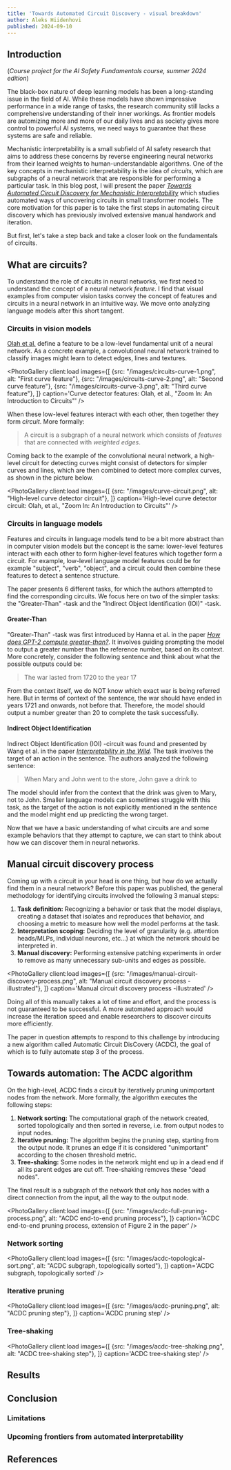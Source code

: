 ```yaml
---
title: 'Towards Automated Circuit Discovery - visual breakdown'
author: Aleks Hiidenhovi
published: 2024-09-10
---
```



## Introduction

(*Course project for the AI Safety Fundamentals course, summer 2024 edition*)

The black-box nature of deep learning models has been a long-standing issue in the field of AI. While these models have shown impressive performance in a wide range of tasks, the research community still lacks a comprehensive understanding of their inner workings. As frontier models are automizing more and more of our daily lives and as society gives more control to powerful AI systems, we need ways to guarantee that these systems are safe and reliable. 

Mechanistic interpretability is a small subfield of AI safety research that aims to address these concerns by reverse engineering neural networks from their learned weights to human-understandable algorithms. One of the key concepts in mechanistic interpretability is the idea of *circuits*, which are subgraphs of a neural network that are responsible for performing a particular task. In this blog post, I will present the paper [*Towards Automated Circuit Discovery for Mechanistic Interpretability*](https://arxiv.org/pdf/2304.14997) which studies automated ways of uncovering circuits in small transformer models. The core motivation for this paper is to take the first steps in automating circuit discovery which has previously involved extensive manual handwork and iteration.

But first, let's take a step back and take a closer look on the fundamentals of circuits.



## What are circuits?
To understand the role of circuits in neural networks, we first need to understand the concept of a neural network *feature*. I find that visual examples from computer vision tasks convey the concept of features and circuits in a neural network in an intuitive way. We move onto analyzing language models after this short tangent.

### Circuits in vision models
[Olah et al.](https://distill.pub/2020/circuits/zoom-in) define a feature to be a low-level fundamental unit of a neural network. As a concrete example, a convolutional neural network trained to classify images might learn to detect edges, lines and textures.

<PhotoGallery client:load images={[
  {src: "/images/circuits-curve-1.png", alt: "First curve feature"},
  {src: "/images/circuits-curve-2.png", alt: "Second curve feature"},
  {src: "/images/circuits-curve-3.png", alt: "Third curve feature"},
]} caption='Curve detector features: Olah, et al., "Zoom In: An Introduction to Circuits"' />

When these low-level features interact with each other, then together they form *circuit*. More formally:

> A circuit is a subgraph of a neural network which consists of *features* that are connected with *weighted edges*.

Coming back to the example of the convolutional neural network, a high-level circuit for detecting curves might consist of detectors for simpler curves and lines, which are then combined to detect more complex curves, as shown in the picture below.

<PhotoGallery client:load images={[
  {src: "/images/curve-circuit.png", alt: "High-level curve detector circuit"},
]} caption='High-level curve detector circuit: Olah, et al., "Zoom In: An Introduction to Circuits"' />

### Circuits in language models
Features and circuits in language models tend to be a bit more abstract than in computer vision models but the concept is the same: lower-level features interact with each other to form higher-level features which together form a circuit. For example, low-level language model features could be for example "subject", "verb", "object", and a circuit could then combine these features to detect a sentence structure.

The paper presents 6 different tasks, for which the authors attempted to find the corresponding circuits. We focus here on two of the simpler tasks: the "Greater-Than" -task and the "Indirect Object Identification (IOI)" -task.

#### Greater-Than
"Greater-Than" -task was first introduced by Hanna et al. in the paper [*How does GPT-2 compute greater-than?*](https://arxiv.org/pdf/2305.00586). It involves guiding prompting the model to output a greater number than the reference number, based on its context. More concretely, consider the following sentence and think about what the possible outputs could be:

> The war lasted from 1720 to the year 17

From the context itself, we do NOT know which exact war is being referred here. But in terms of context of the sentence, the war should have ended in years 1721 and onwards, not before that. Therefore, the model should output a number greater than 20 to complete the task successfully.

#### Indirect Object Identification
Indirect Object Identification (IOI) -circuit was found and presented by Wang et al. in the paper [*Interpretability in the Wild*](https://arxiv.org/pdf/2211.00593). The task involves the target of an action in the sentence. The authors analyzed the following sentence:

> When Mary and John went to the store, John gave a drink to

The model should infer from the context that the drink was given to Mary, not to John. Smaller language models can sometimes struggle with this task, as the target of the action is not explicitly mentioned in the sentence and the model might end up predicting the wrong target.

Now that we have a basic understanding of what circuits are and some example behaviors that they attempt to capture, we can start to think about how we can discover them in neural networks.



## Manual circuit discovery process
Coming up with a circuit in your head is one thing, but how do we actually find them in a neural network? Before this paper was published, the general methodology for identifying circuits involved the following 3 manual steps:
1. **Task definition:** Recognizing a behavior or task that the model displays, creating a dataset that isolates and reproduces that behavior, and choosing a metric to measure how well the model performs at the task.
2. **Interpretation scoping:** Deciding the level of granularity (e.g. attention heads/MLPs, individual neurons, etc...) at which the network should be interpreted in.
3. **Manual discovery:** Performing extensive patching experiments in order to remove as many unnecessary sub-units and edges as possible.

<PhotoGallery client:load images={[
  {src: "/images/manual-circuit-discovery-process.png", alt: "Manual circuit discovery process -illustrated"},
]} caption='Manual circuit discovery process -illustrated' />

Doing all of this manually takes a lot of time and effort, and the process is not guaranteed to be successful. A more automated approach would increase the iteration speed and enable researchers to discover circuits more efficiently.

The paper in question attempts to respond to this challenge by introducing a new algorithm called Automatic Circuit DisCovery (ACDC), the goal of which is to fully automate step 3 of the process.



## Towards automation: The ACDC algorithm
On the high-level, ACDC finds a circuit by iteratively pruning unimportant nodes from the network. More formally, the algorithm executes the following steps:

1. **Network sorting:** The computational graph of the network created, sorted topologically and then sorted in reverse, i.e. from output nodes to input nodes.
2. **Iterative pruning:** The algorithm begins the pruning step, starting from the output node. It prunes an edge if it is considered "unimportant" according to the chosen threshold metric.
3. **Tree-shaking:** Some nodes in the network might end up in a dead end if all its parent edges are cut off. Tree-shaking removes these "dead nodes".

The final result is a subgraph of the network that only has nodes with a direct connection from the input, all the way to the output node.

<PhotoGallery client:load images={[
  {src: "/images/acdc-full-pruning-process.png", alt: "ACDC end-to-end pruning process"},
]} caption='ACDC end-to-end pruning process, extension of Figure 2 in the paper' />

### Network sorting

<PhotoGallery client:load images={[
  {src: "/images/acdc-topological-sort.png", alt: "ACDC subgraph, topologically sorted"},
]} caption='ACDC subgraph, topologically sorted' />

### Iterative pruning

<PhotoGallery client:load images={[
  {src: "/images/acdc-pruning.png", alt: "ACDC pruning step"},
]} caption='ACDC pruning step' />

### Tree-shaking

<PhotoGallery client:load images={[
  {src: "/images/acdc-tree-shaking.png", alt: "ACDC tree-shaking step"},
]} caption='ACDC tree-shaking step' />

## Results



## Conclusion


### Limitations

### Upcoming frontiers from automated interpretability

## References